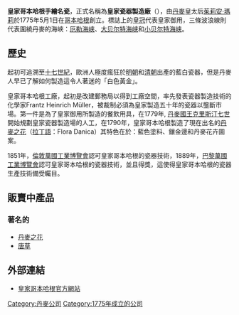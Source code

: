 '''皇家哥本哈根手繪名瓷'''，正式名稱為'''皇家瓷器製造廠'''（{{lang-da|Den kongelige Porcelænsfabrik}}），由[[丹麥|丹麥]]皇太后[[茱莉安·瑪莉|茱莉安·瑪莉]]於1775年5月1日在[[哥本哈根|哥本哈根]]創立。標誌上的[[皇冠|皇冠]]代表皇家御用，三條波浪線則代表圍繞丹麥的海峽：[[厄勒海峡|厄勒海峡]]、[[大贝尔特海峡|大贝尔特海峡]]和[[小贝尔特海峡|小贝尔特海峡]]。

==歷史==
起初可追溯至[[十七世紀|十七世紀]]，歐洲人極度瘋狂於[[明朝|明朝]]和[[清朝|清朝]]出產的藍白瓷器，但是丹麥人早已了解如何製造這令人著迷的「白色黃金」。

皇家哥本哈根工廠，起初是改建郵務局以得到工廠空間，率先發表瓷器製造技術的化學家Frantz Heinrich Müller，被裁制必須為皇家製造五十年的瓷器以壟斷市場。第一件是為了皇家御用所製造的餐飲用具，在1779年, [[丹麥國王克里斯汀七世|丹麥國王克里斯汀七世]]開始規劃皇家瓷器製造場的人工，在1790年，皇家哥本哈根製造了現在出名的[[丹麥之花|丹麥之花]]（[[拉丁語|拉丁語]]：Flora Danica）其特色在於：藍色塗料、鑲金邊和丹麥花卉圖案。

1851年，[[倫敦|倫敦]][[萬國工業博覽會|萬國工業博覽會]]認可皇家哥本哈根的瓷器技術，1889年，[[巴黎|巴黎]][[萬國工業博覽會|萬國工業博覽會]]認可皇家哥本哈根的瓷器技術，並且得獎，這使得皇家哥本哈根的瓷器生產技術備受矚目。

== 販賣中產品 ==
===著名的===
* [[丹麥之花|丹麥之花]]
* [[唐草|唐草]]

== 外部連結 ==
*[http://www.royalcopenhagen.com/ 皇家哥本哈根官方網站] {{Wayback|url=http://www.royalcopenhagen.com/ |date=20120616175124 }}

{{Authority control}}
[[Category:丹麥公司|Category:丹麥公司]]
[[Category:1775年成立的公司|Category:1775年成立的公司]]